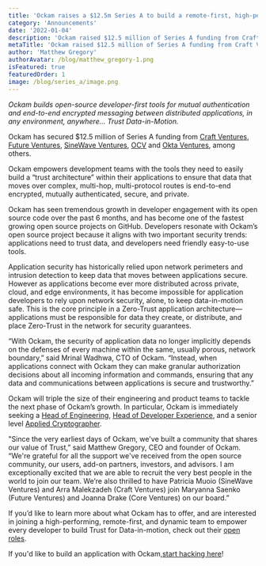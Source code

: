 ```yaml
---
title: 'Ockam raises a $12.5m Series A to build a remote-first, high-performance team.'
category: 'Announcements'
date: '2022-01-04'
description: 'Ockam raised $12.5 million of Series A funding from Craft Ventures, Future Ventures, SineWave Ventures, OCV, and Okta Ventures, among others.'
metaTitle: 'Ockam raised $12.5 million of Series A funding from Craft Ventures, Future Ventures, SineWave Ventures, OCV, and Okta Ventures, among others.'
author: 'Matthew Gregory'
authorAvatar: /blog/matthew_gregory-1.png
isFeatured: true
featuredOrder: 1
image: /blog/series_a/image.png
---
```


_Ockam builds open-source developer-first tools for mutual authentication and end-to-end encrypted messaging between distributed applications, in any environment, anywhere… Trust Data-in-Motion._

Ockam has secured $12.5 million of Series A funding from [Craft Ventures](https://www.craftventures.com/), [Future Ventures](https://future.ventures/), [SineWave Ventures](https://sinewave.vc/), [OCV](https://www.ocvpartners.com/) and [Okta Ventures](https://www.okta.com/okta-ventures/), among others.

Ockam empowers development teams with the tools they need to easily build a “trust architecture” within their applications to ensure that data that moves over complex, multi-hop, multi-protocol routes is end-to-end encrypted, mutually authenticated, secure, and private.

Ockam has seen tremendous growth in developer engagement with its open source code over the past 6 months, and has become one of the fastest growing open source projects on GitHub. Developers resonate with Ockam’s open source project because it aligns with two important security trends: applications need to trust data, and developers need friendly easy-to-use tools.

Application security has historically relied upon network perimeters and intrusion detection to keep data that moves between applications secure. However as applications become ever more distributed across private, cloud, and edge environments, it has become impossible for application developers to rely upon network security, alone, to keep data-in-motion safe. This is the core principle in a Zero-Trust application architecture—applications must be responsible for data they create, or distribute, and place Zero-Trust in the network for security guarantees.

“With Ockam, the security of application data no longer implicitly depends on the defenses of every machine within the same, usually porous, network boundary,” said Mrinal Wadhwa, CTO of Ockam. “Instead, when applications connect with Ockam they can make granular authorization decisions about all incoming information and commands, ensuring that any data and communications between applications is secure and trustworthy.”

Ockam will triple the size of their engineering and product teams to tackle the next phase of Ockam’s growth. In particular, Ockam is immediately seeking a [Head of Engineering](https://www.ockam.io/team#open-roles), [Head of Developer Experience](https://www.ockam.io/team#open-roles), and a senior level [Applied Cryptographer](https://www.ockam.io/team#open-roles).

"Since the very earliest days of Ockam, we've built a community that shares our value of Trust,” said Matthew Gregory, CEO and founder of Ockam. “We're grateful for all the support we've received from the open source community, our users, add-on partners, investors, and advisors. I am exceptionally excited that we are able to recruit the very best people in the world to join our team. We’re also thrilled to have Patricia Muoio (SineWave Ventures) and Arra Malekzadeh (Craft Ventures) join Maryanna Saenko (Future Ventures) and Joanna Drake (Core Ventures) on our board.”

If you’d like to learn more about what Ockam has to offer, and are interested in joining a high-performing, remote-first, and dynamic team to empower every developer to build Trust for Data-in-motion, check out their [open roles](https://www.ockam.io/team#open-roles).

If you'd like to build an application with Ockam,[start hacking here](https://github.com/ockam-network/ockam#readme)!
